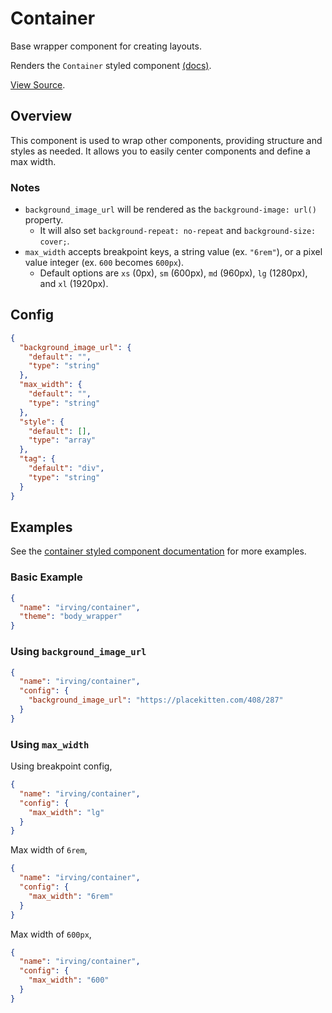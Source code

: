 <Meta title="WordPress Components/Container" />

# Container
Base wrapper component for creating layouts.

Renders the `Container` styled component [(docs)](?path=/docs/styled-components-container--basic-eample).

[View Source](https://github.com/alleyinteractive/wp-irving/tree/master/inc/components/components/container).

## Overview
This component is used to wrap other components, providing structure and styles as needed. It allows you to easily center components and define a max width.

### Notes
* `background_image_url` will be rendered as the `background-image: url()` property.
  * It will also set `background-repeat: no-repeat` and `background-size: cover;`.
* `max_width` accepts breakpoint keys, a string value (ex. `"6rem"`), or a pixel value integer (ex. `600` becomes `600px`).
  * Default options are `xs` (0px), `sm` (600px), `md` (960px), `lg` (1280px), and `xl` (1920px).

## Config
```json
{
  "background_image_url": {
    "default": "",
    "type": "string"
  },
  "max_width": {
    "default": "",
    "type": "string"
  },
  "style": {
    "default": [],
    "type": "array"
  },
  "tag": {
    "default": "div",
    "type": "string"
  }
}
```

## Examples
See the [container styled component documentation](?path=/docs/styled-components-container--basic-example) for more examples.

### Basic Example
```json
{
  "name": "irving/container",
  "theme": "body_wrapper"
}
```

### Using `background_image_url`
```json
{
  "name": "irving/container",
  "config": {
    "background_image_url": "https://placekitten.com/408/287"
  }
}
```

### Using `max_width`
Using breakpoint config,
```json
{
  "name": "irving/container",
  "config": {
    "max_width": "lg"
  }
}
```

Max width of `6rem`,
```json
{
  "name": "irving/container",
  "config": {
    "max_width": "6rem"
  }
}
```

Max width of `600px`,
```json
{
  "name": "irving/container",
  "config": {
    "max_width": "600"
  }
}
```
